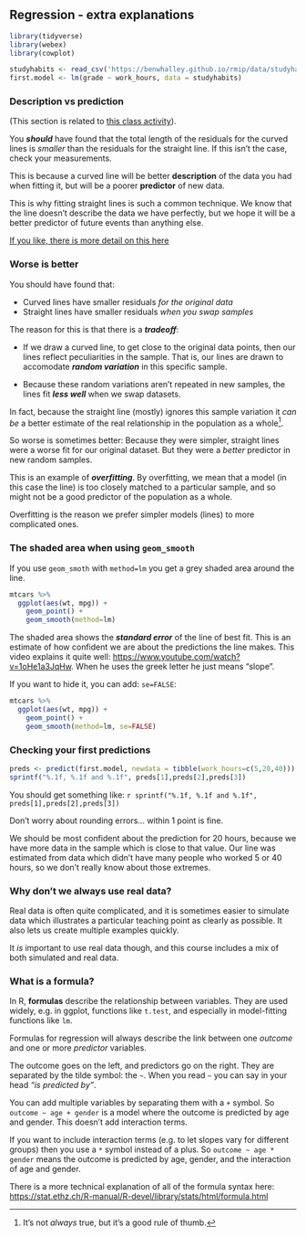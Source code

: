 ## Regression - extra explanations

```r
library(tidyverse)
library(webex)
library(cowplot)

studyhabits <- read_csv('https://benwhalley.github.io/rmip/data/studyhabitsandgrades.csv')
first.model <- lm(grade ~ work_hours, data = studyhabits)

```



### Description vs prediction {#explanation-residuals}

(This section is related to [this class activity](#how-useful-are-the-lines)).

You **_should_** have found that the total length of the residuals for the
curved lines is _smaller_ than the residuals for the straight line. If this
isn't the case, check your measurements.

This is because a curved line will be better **description** of the data you had
when fitting it, but will be a poorer **predictor** of new data.

This is why fitting straight lines is such a common technique. We know that the
line doesn't describe the data we have perfectly, but we hope it will be a
better predictor of future events than anything else.

[If you like, there is more detail on this here](#explanation-worse-is-better)

### Worse is better {#explanation-worse-is-better}

You should have found that:

-   Curved lines have smaller residuals _for the original data_
-   Straight lines have smaller residuals _when you swap samples_

The reason for this is that there is a **_tradeoff_**:

-   If we draw a curved line, to get close to the original data points, then our
    lines reflect peculiarities in the sample. That is, our lines are drawn to
    accomodate **_random variation_** in this specific sample.

-   Because these random variations aren't repeated in new samples, the lines
    fit **_less well_** when we swap datasets.

In fact, because the straight line (mostly) ignores this sample variation it
_can be_ a better estimate of the real relationship in the population as a
whole^[It's not _always_ true, but it's a good rule of thumb.].

So worse is sometimes better: Because they were simpler, straight lines were a
worse fit for our original dataset. But they were a _better_ predictor in new
random samples.

This is an example of **_overfitting_**. By overfitting, we mean that a model
(in this case the line) is too closely matched to a particular sample, and so
might not be a good predictor of the population as a whole.

Overfitting is the reason we prefer simpler models (lines) to more complicated
ones.




### The shaded area when using `geom_smooth` {#explanation-shaded-area-geom-smooth}

If you use `geom_smoth` with `method=lm` you get a grey shaded area around the
line.

```r
mtcars %>%
  ggplot(aes(wt, mpg)) +
    geom_point() +
    geom_smooth(method=lm)
```

The shaded area shows the **_standard error_** of the line of best fit. This is
an estimate of how confident we are about the predictions the line makes. This
video explains it quite well: <https://www.youtube.com/watch?v=1oHe1a3JqHw>.
When he uses the greek letter \beta he just means "slope".

If you want to hide it, you can add: `se=FALSE`:

```r
mtcars %>%
  ggplot(aes(wt, mpg)) +
    geom_point() +
    geom_smooth(method=lm, se=FALSE)
```



### Checking your first predictions {#explanation-first-predictions}

```r
preds <- predict(first.model, newdata = tibble(work_hours=c(5,20,40)))
sprintf("%.1f, %.1f and %.1f", preds[1],preds[2],preds[3])

```

You should get something like:
`r sprintf("%.1f, %.1f and %.1f", preds[1],preds[2],preds[3])`

Don't worry about rounding errors... within 1 point is fine.

We should be most confident about the prediction for 20 hours, because we have
more data in the sample which is close to that value. Our line was estimated
from data which didn't have many people who worked 5 or 40 hours, so we don't really
know about those extremes.



### Why don't we always use real data? {#explain-not-real-data}

Real data is often quite complicated, and it is sometimes easier to simulate
data which illustrates a particular teaching point as clearly as possible. It
also lets us create multiple examples quickly.

It _is_ important to use real data though, and this course includes a mix of
both simulated and real data.



### What is a formula? {#explain-formulae}

In R, **formulas** describe the relationship between variables.  They are used widely, e.g. in ggplot, functions like `t.test`, and especially in model-fitting functions like `lm`.

Formulas for regression will always describe the link between one *outcome* and one or more *predictor* variables.

The outcome goes on the left, and predictors go on the right. They are separated by the tilde symbol: the `~`.  When you read `~` you can say in your head *"is predicted by"*.

You can add multiple variables by separating them with a `+` symbol. So `outcome ~ age + gender` is a model where the outcome is predicted by age and gender. This doesn't add interaction terms.

If you want to include interaction terms (e.g. to let slopes vary for different groups) then you use a `*` symbol instead of a plus. So `outcome ~ age * gender` means the outcome is predicted by age, gender, and the interaction of age and gender.


There is a more technical explanation of all of the formula syntax here: <https://stat.ethz.ch/R-manual/R-devel/library/stats/html/formula.html>
